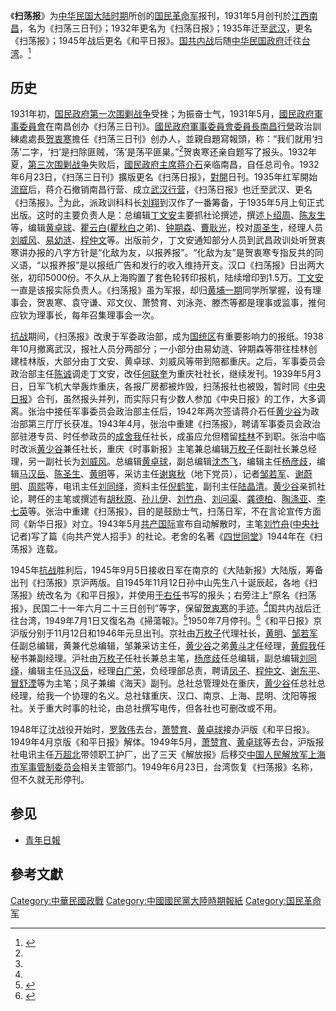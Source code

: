 {{Infobox newspaper
| name                = 掃蕩報
| image               = 1945年8月16日重慶掃蕩報.jpg
| image_size          = 
| caption             = 1945年8月16日重慶《掃蕩報》
| type                = 
| format              = 
| owners              = 
| publisher           =
| foundation          = 1931年5月
| ceased publication  = 1950年7月
| political           = 
| language            = [[中文|中文]]
}}
《'''扫荡报'''》为[[中华民国大陆时期|中华民国大陆时期]]所创的[[国民革命军|国民革命军]]报刊，1931年5月创刊於[[江西|江西]][[南昌|南昌]]，名为《扫荡三日刊》；1932年更名为《扫荡日报》；1935年迁至[[武汉|武汉]]，更名《扫荡报》；1945年战后更名《和平日报》。[[国共内战|国共内战]]后随[[中华民国政府|中华民国政府]]迁往[[台湾|台湾]]。<ref name="李明哲">{{cite thesis
 |title        = 從歐威爾《一九八四》中譯本看政治意識形態對文學翻譯的影響
 |url          = https://core.ac.uk/download/pdf/13403912.pdf
 |author       = 李明哲
 |date         = 2011年6月
 |orig-year    = 中華民國100年6月
 |publisher    = 國立臺灣師範大學翻譯研究所
 |degree       = 碩士
 |page         = 63n125
 |access-date  = 2021-01-14
 |archive-date = 2021-02-21
 |archive-url  = https://web.archive.org/web/20210221063939/https://core.ac.uk/download/pdf/13403912.pdf
 |dead-url     = no
}}</ref>

==历史==
1931年初，[[国民政府|国民政府]][[第一次围剿战争|第一次围剿战争]]受挫；为振奋士气，1931年5月，[[國民政府軍事委員會|國民政府軍事委員會]]在南昌创办《扫荡三日刊》。[[南昌行營|國民政府軍事委員會委員長南昌行營]]政治訓練處處長[[贺衷寒|贺衷寒]]擔任《扫荡三日刊》创办人，並親自題寫報頭，称：“我们就用‘扫荡’二字，‘扫’是扫除匪贼，‘荡’是荡平匪巣。”<ref name="李明哲"/>贺衷寒还亲自题写了报头。1932年夏，[[第三次围剿战争|第三次围剿战争]]失败后，[[國民政府主席|國民政府主席]][[蒋介石|蒋介石]]亲临南昌，自任总司令。1932年6月23日，《扫荡三日刊》擴版更名《扫荡日报》，[[對開|對開]]日刊。1935年红军開始[[流竄|流竄]]后，蒋介石撤销南昌行营、成立[[武汉行营|武汉行营]]，《扫荡日报》也迁至武汉、更名《扫荡报》。<ref name="李明哲"/>为此，派政训科科长[[刘翔|刘翔]]到汉作了一番筹备，于1935年5月上旬正式出版。这时的主要负责人是：总编辑[[丁文安|丁文安]]主要抓社论撰述，撰述[[卜绍周|卜绍周]]、[[陈友生|陈友生]]等，编辑[[黄卓球|黄卓球]]、[[瞿云白|瞿云白]]([[瞿秋白|瞿秋白]]之弟)、[[钟期森|钟期森]]、[[曹耿光|曹耿光]]，校对[[周圣生|周圣生]]，经理人员[[刘威风|刘威风]]、[[易幼涟|易幼涟]]、[[程仲文|程仲文]]等。出版前夕，丁文安通知部分人员到武昌政训处听贺衷寒讲办报的八字方针是“化敌为友，以报养报”。“化敌为友”是贺衷寒专指反共的同义语，“以报养报”是以报纸广告和发行的收入维持开支。汉口《扫荡报》日出两大张，初印5000份。不久从上海购置了套色轮转印报机，陆续增印到1.5万。[[丁文安|丁文安]]一直是该报实际负责人。《扫荡报》虽为军报，却归[[黄埔一期|黄埔一期]]同学所掌握，设有理事会，贺衷寒、袁守谦、邓文仪、萧赞育、刘泳尧、滕杰等都是理事或监事，推何应钦为理事长，每年召集理事会一次。

[[中國抗日戰爭|抗战]]期间，《扫荡报》改隶于军委政治部，成为[[国统区|国统区]]有重要影响力的报纸。1938年10月撤离武汉，报社人员分两部分；一小部分由易幼涟、钟期森等带往桂林创建桂林版，大部分由丁文安、黄卓球、刘威风等带到陪都重庆。之后，军事委员会政治部主任[[陈诚|陈诚]]调走丁文安，改任[[何联奎|何联奎]]为重庆社社长，继续发刊。1939年5月3日，日军飞机大举轰炸重庆，各报厂房都被炸毁，扫荡报社也被毁，暂时同《[[中央日报|中央日报]]》合刊，虽然报头并列，而实际只有少数人参加《中央日报》的工作，大多调离。张治中接任军事委员会政治部主任后，1942年两次签请蒋介石任[[黄少谷_(政治人物)|黄少谷]]为政治部第三厅厅长获准。1943年4月，张治中重建《扫荡报》，聘请军事委员会政治部驻港专员、时任参政员的[[成舍我|成舍我]]任社长，成虽应允但稽留[[桂林|桂林]]不到职。张治中临时改派[[黄少谷_(政治人物)|黄少谷]]兼任社长，重庆《时事新报》主笔兼总编辑[[万枚子|万枚子]]任副社长兼总经理，另一副社长为[[刘威风|刘威风]]。总编辑[[黄卓球|黄卓球]]，副总编辑[[沈杰飞|沈杰飞]]，编辑主任[[杨彦歧|杨彦歧]]，编辑[[马汉岳|马汉岳]]、[[陈圣生|陈圣生]]、[[黄明|黄明]]等，采访主任[[谢爽秋|谢爽秋]]（地下党员），记者[[邹若军|邹若军]]、[[谢蔚明|谢蔚明]]、[[周熙|周熙]]等，电讯主任[[刘同绎|刘同绎]]，资料主任[[倪鹤笙|倪鹤笙]]，副刊主任[[陆晶清|陆晶清]]。[[黄少谷_(政治人物)|黄少谷]]亲抓社论，聘任的主笔或撰述有[[胡秋原|胡秋原]]、[[孙儿伊|孙儿伊]]、[[刘竹舟|刘竹舟]]、[[刘问渠|刘问渠]]、[[龚德柏|龚德柏]]、[[陶涤亚|陶涤亚]]、[[李七英|李七英]]等。张治中重建《扫荡报》，目的是鼓励士气，扫荡日军，不在言论宣传方面同《新华日报》对立。1943年5月[[共产国际|共产国际]]宣布自动解散时，主笔[[刘竹舟|刘竹舟]]([[中央社|中央社]]记者)写了篇《向共产党人招手》的社论。老舍的名著《[[四世同堂|四世同堂]]》1944年在《扫荡报》连载。

1945年[[抗战|抗战]]胜利后，1945年9月5日接收日军在南京的《大陆新报》大陆版，筹备出刊《扫荡报》京沪两版。自1945年11月12日孙中山先生八十诞辰起，各地《扫荡报》统改名为《和平日报》，并使用[[于右任|于右任]]书写的报头；右旁注上“原名《扫荡报》，民国二十一年六月二十三日创刊”等字，保留[[贺衷寒|贺衷寒]]的手迹。<ref name="李明哲"/>国共内战后迁往台湾，1949年7月1日又復名為《掃蕩報》。<ref>{{cite web|url=https://wwwacc.ntl.edu.tw/ct.asp?xItem=1299&ctNode=1689|title=和平日报|website=國立臺灣圖書館}}</ref>1950年7月停刊。<ref>{{cite web|url=https://www.ntl.edu.tw/ct.asp?xItem=1358&ctNode=1689|title=掃蕩報|website=國立臺灣圖書館|access-date=2021-01-14|archive-date=2021-02-21|archive-url=https://web.archive.org/web/20210221062839/https://www.ntl.edu.tw/ct.asp?xItem=1358&ctNode=1689|dead-url=no}}</ref>《和平日报》京沪版分别于11月12日和1946年元旦出刊。京社由[[万枚子|万枚子]]代理社长，[[黄明|黄明]]、[[邹若军|邹若军]]任副总编辑，黄兼代总编辑，邹兼采访主任，[[黃少谷_(政治人物)|黄少谷]]之弟[[黄斗才|黄斗才]]任经理，[[黄假我|黄假我]]任秘书兼副经理。沪社由[[万枚子|万枚子]]任社长兼总主笔，[[杨彦歧|杨彦歧]]任总编辑，副总编辑[[刘同绎|刘同绎]]，编辑主任[[马汉岳|马汉岳]]，经理[[白广荣|白广荣]]，负经理部总责，聘请[[凤子|凤子]]、[[程仲文|程仲文]]、[[谢东平|谢东平]]、[[冒舒湮|冒舒湮]]等为主笔；凤子兼编《海天》副刊。总社总管理处在重庆，[[黄少谷_(政治人物)|黄少谷]]任总社总经理，给我一个协理的名义。总社辖重庆、汉口、南京、上海、昆明、沈阳等报社。关于重大时事的社论，由总社撰写电传，但各社也可删改或不用。  

1948年辽沈战役开始时，[[罗敦伟|罗敦伟]]去台，[[萧赞育|萧赞育]]、[[黄卓球|黄卓球]]接办沪版《和平日报》。1949年4月京版《和平日报》解体。1949年5月，[[萧赞育|萧赞育]]、[[黄卓球|黄卓球]]等去台，沪版报社电讯主任[[万超北|万超北]]带领职工护厂，出了三天《解放报》后移交[[中国人民解放军上海市军事管制委员会|中国人民解放军上海市军事管制委员会]]相关主管部门。1949年6月23日，台湾恢复《扫荡报》名称，但不久就无形停刊。

==参见==
* [[青年日報|青年日報]]
==參考文獻==
{{reflist}}

[[Category:中華民國政戰|Category:中華民國政戰]]
[[Category:中國國民黨大陸時期報紙|Category:中國國民黨大陸時期報紙]]
[[Category:国民革命军|Category:国民革命军]]